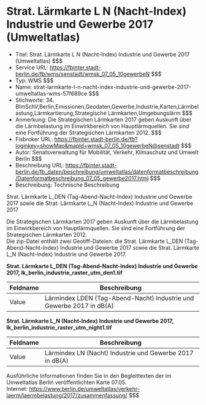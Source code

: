 # Strat. Lärmkarte L N (Nacht-Index) Industrie und Gewerbe 2017 (Umweltatlas)
- Titel: Strat. Lärmkarte L N (Nacht-Index) Industrie und Gewerbe 2017 (Umweltatlas) $$$
- Service URL: https://fbinter.stadt-berlin.de/fb/wms/senstadt/wmsk_07_05_10gewerbeN $$$
- Typ: WMS $$$
- Name: strat-larmkarte-l-n-nacht-index-industrie-und-gewerbe-2017-umweltatlas-wms-57f689ce $$$
- Stichworte: 34. BImSchV,Berlin,Emissionen,Geodaten,Gewerbe,Industrie,Karten,Lärmbelastung,Lärmkartierung,Strategische Lärmkarten,Umgebungslärm $$$
- Anmerkung: Die Strategischen Lärmkarten 2017 geben Auskunft über die Lärmbelastung im Einwirkbereich von Hauptlärmquellen. Sie sind eine Fortführung der Strategischen Lärmkarten 2012. $$$
- Fisbroker URL: https://fbinter.stadt-berlin.de/fb?loginkey=showMap&mapId=wmsk_07_05_10gewerbeN@senstadt $$$
- Autor: Senatsverwaltung für Mobilität, Verkehr, Klimaschutz und Umwelt Berlin $$$
- Beschreibung URL: https://fbinter.stadt-berlin.de/fb_daten/beschreibung/umweltatlas/datenformatbeschreibung/Datenformatbeschreibung_07_05_gewerbe2017.html $$$
- Beschreibung: Technische Beschreibung 

Strat. Lärmkarte L\_DEN (Tag-Abend-Nacht-Index) Industrie und Gewerbe 2017 sowie die Strat. Lärmkarte L\_N (Nacht-Index) Industrie und Gewerbe 2017

Die Strategischen Lärmkarten 2017 geben Auskunft über die Lärmbelastung im Einwirkbereich von Hauptlärmquellen. Sie sind eine Fortführung der Strategischen Lärmkarten 2012.  
Die zip-Datei enthält zwei Geotiff-Dateien: die Strat. Lärmkarte L\_DEN (Tag-Abend-Nacht-Index) Industrie und Gewerbe 2017 sowie die Strat. Lärmkarte L\_N (Nacht-Index) Industrie und Gewerbe 2017.

**Strat. Lärmkarte L\_DEN (Tag-Abend-Nacht-Index) Industrie und Gewerbe 2017, lk\_berlin\_industrie\_raster\_utm\_den1.tif**

| Feldname | Beschreibung                                                         |
| -------- | -------------------------------------------------------------------- |
| Value    | Lärmindex LDEN (Tag-Abend-Nacht) Industrie und Gewerbe 2017 in dB(A) |

**Strat. Lärmkarte L\_N (Nacht-Index) Industrie und Gewerbe 2017, lk\_berlin\_industrie\_raster\_utm\_night1.tif**

| Feldname | Beschreibung                                             |
| -------- | -------------------------------------------------------- |
| Value    | Lärmindex LN (Nacht) Industrie und Gewerbe 2017 in dB(A) |

Ausführliche Informationen finden Sie in den Begleittexten der im Umweltatlas Berlin veröffentlichten Karte 07.05.  
Internet: https://www.berlin.de/umweltatlas/verkehr-laerm/laermbelastung/2017/zusammenfassung/ $$$
